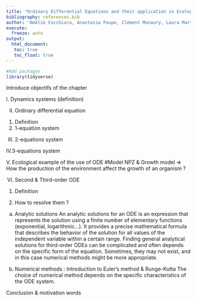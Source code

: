 ```yaml
---
title: "Ordinary Differential Equations and their application in Ecology"
bibliography: references.bib
author: "Amélie Cocchiara, Anastasia Paupe, Clément Monaury, Laura Martinez Anton, Theo Laguillez"
execute: 
  freeze: auto
output: 
  html_document:
   toc: true
   toc_float: true
---
```



```r
#Add packages
library(tidyverse)
```
Introduce objectifs of the chapter

I. Dynamics systems (definition)

II. Ordinary differential equation
1) Definition
2) 1-equation system

III. 2-equations system



IV.3-equations system



V. Ecological example of the use of ODE
#Model NPZ & Growth model => How the production of the environment affect the growth of an organism ?



VI. Second & Third-order ODE
1. Definition

2. How to resolve them ? 
a) Analytic solutions
An analytic solutions for an ODE is an expression that represents the solution using a finite number of elementary functions (exponential, logarithmic...).
It provides a precise mathematical formula that describes the behavior of the solution for all values of the independent variable within a certain range.
Finding general analytical solutions for third-order ODEs can be complicated and often depends on the specific form of the equation.
Sometimes, they may not exist, and in this case numerical methods might be more appropriate.

b) Numerical methods : Introduction to Euler's method & Runge-Kutta
The choice of numerical method depends on the specific characteristics of the ODE system.


Conclusion & motivation words
